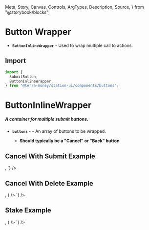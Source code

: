   Meta,
  Story,
  Canvas,
  Controls,
  ArgTypes,
  Description,
  Source,
} from "@storybook/blocks";

<Meta title="Components/Buttons/Wrappers" />

# Button Wrapper

- **`ButtonInlineWrapper`** - Used to wrap multiple call to actions.

## Import

```jsx
import {
  SubmitButton,
  ButtonInlineWrapper,
} from "@terra-money/station-ui/components/buttons";
```

# ButtonInlineWrapper

##### A container for multiple submit buttons.

- **`buttons`** - <RequiredText /> - An array of buttons to be wrapped.
  - **Should typically be a "Cancel" or "Back" button**

## Cancel With Submit Example

<div className="story_with_source_below">
  <Canvas of={ButtonInlineWrapperStories.CancelWithSubmit} />
  <Source
    code={`
    <ButtonInlineWrapper>
     <SubmitButton
      variant='secondary'
      label='Cancel'
    />,
    <SubmitButton
      variant='primary'
      label='Submit'
    />
    </ButtonInlineWrapper>
`}
  />
</div>

## Cancel With Delete Example

<div className="story_with_source_below">
  <Canvas of={ButtonInlineWrapperStories.CancelWithDelete} />
  <Source
    code={`<ButtonInlineWrapper>
    <SubmitButton
      variant='secondary'
      label='Cancel'
    />,
    <SubmitButton
      variant='warning'
      label='Delete'
      icon={<TrashCan fill='var(--token-error-500)' stroke='var(--token-error-500)' />}
    />
</ButtonInlineWrapper>
    `}
  />
</div>

## Stake Example

<div className="story_with_source_below">
  <Canvas of={ButtonInlineWrapperStories.StakeExample} />
  <Source
    code={`<ButtonInlineWrapper>
    <SubmitButton
      variant='secondary'
      label='Claim Rewards'
    />,
    <SubmitButton
      variant='primary'
      label='Stake'
      icon={<Stake fill='var(--token-light-white)' />}
    />
</ButtonInlineWrapper>
    `}
  />
</div>
